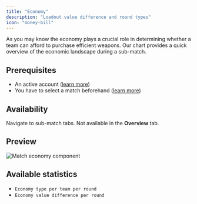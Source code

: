```yaml
---
title: "Economy"
description: "Loadout value difference and round types"
icon: "money-bill"
---
```


As you may know the economy plays a crucial role in determining whether a team can afford to purchase efficient weapons.
Our chart provides a quick overview of the economic landscape during a sub-match.

## Prerequisites

- An active account ([learn more](/get-started/setup))
- You have to select a match beforehand ([learn more](/core/match/root))

## Availability

Navigate to sub-match tabs. Not available in the **Overview** tab.

## Preview

<Frame>
    <img
        src="./images/economy/component.png"
        alt="Match economy component"
    />
</Frame>

## Available statistics

- `Economy type per team per round`
- `Economy value difference per round`
